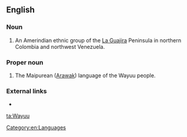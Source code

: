 ==English==
{{wikipedia}}

===Noun===
{{en-plural noun}}

# An Amerindian ethnic group of the [[La Guajira]] Peninsula in northern Colombia and northwest Venezuela.

===Proper noun===
{{en-proper noun}}

# The Maipurean ([[Arawak]]) language of the Wayuu people.

===External links===
* {{ethnologue|code=guc}}

[[Category:en:Languages]]

[[ta:Wayuu]]